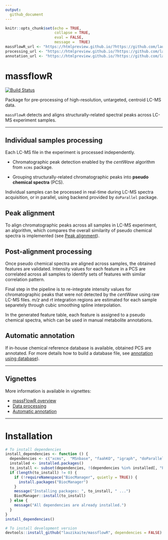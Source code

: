 ```yaml
---
output:
  github_document
---
```


```r
knitr::opts_chunk$set(echo = TRUE,
                      collapse = TRUE,
                      eval = FALSE, 
                      message =  TRUE)
massFlowR_url <- "https://htmlpreview.github.io/?https://github.com/lauzikaite/massFlowR/blob/master/vignettes/massFlowR.html"
processing_url <- "https://htmlpreview.github.io/?https://github.com/lauzikaite/massFlowR/blob/master/vignettes/processing.html"
annotation_url <- "https://htmlpreview.github.io/?https://github.com/lauzikaite/massFlowR/blob/master/vignettes/annotation.html"

```

# massflowR


[![Build Status](https://travis-ci.org/lauzikaite/massFlowR.svg?branch=master)](https://travis-ci.org/lauzikaite/massFlowR)


Package for pre-processing of high-resolution, untargeted, centroid LC-MS data.


`massFlowR` detects and aligns structurally-related spectral peaks across LC-MS experiment samples.


***

## Individual samples processing


Each LC-MS file in the experiment is processed independently.
 
* Chromatographic peak detection enabled by the *centWave* algorithm from `xcms` package.

* Grouping structurally-related chromatographic peaks into **pseudo chemical spectra** (PCS).

Individual samples can be processed in real-time during LC-MS spectra acquisition, or in parallel, using backend provided by `doParallel` package.


## Peak alignment


To align chromatographic peaks across all samples in LC-MS experiment, an algorithm, which compares the overall similarity of pseudo chemical spectra is implemented (see [Peak alignment](`r processing_url`)). 


## Post-alignment processing


Once pseudo chemical spectra are aligned across samples, the obtained features are validated. Intensity values for each feature in a PCS are correlated across all samples to identify sets of features with similar correlation pattern.

Final step in the pipeline is to re-integrate intensity values for chromatographic peaks that were not detected by the *centWave* using raw LC-MS files. *m/z* and *rt* integration regions are estimated for each sample separetely through cubic smoothing spline interpolation.

In the generated feature table, each feature is assigned to a pseudo chemical spectra, which can be used in manual metabolite annotations.


## Automatic annotation


If in-house chemical reference database is available, obtained PCS are annotated. For more details how to build a database file, see [annotation using database](`r annotation_url`)).


***


## Vignettes

More information is available in vignettes:

* [massFlowR overview](`r massFlowR_url`)
* [Data processing](`r processing_url`)
* [Automatic annotation](`r annotation_url`)

***


# Installation


```r
# To install dependencies
install_dependencies <- function () {
  dependencies <- c("xcms",  "MSnbase", "faahKO", "igraph", "doParallel",  "foreach", "ggplot2", "viridis", "gridExtra")
  installed <- installed.packages()
  to_install <- subset(dependencies, !(dependencies %in% installed[, "Package"]))
  if (length(to_install) != 0) {
    if (!requireNamespace("BiocManager", quietly = TRUE)) {
      install.packages("BiocManager")
    }
    message("Installing packages: ", to_install, " ...")
    BiocManager::install(to_install)
  } else {
    message("All dependencies are already installed.")
  }
}
install_dependencies()

# To install development version
devtools::install_github("lauzikaite/massflowR", dependencies = FALSE)
```

